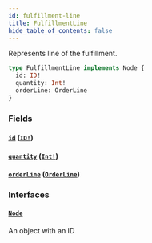 ```yaml
---
id: fulfillment-line
title: FulfillmentLine
hide_table_of_contents: false
---
```


Represents line of the fulfillment.

```graphql
type FulfillmentLine implements Node {
  id: ID!
  quantity: Int!
  orderLine: OrderLine
}
```

### Fields

#### [`id`](#) ([`ID!`](../../../developer/api-reference/scalars/id))

#### [`quantity`](#) ([`Int!`](../../../developer/api-reference/scalars/int))

#### [`orderLine`](#) ([`OrderLine`](../../../developer/api-reference/objects/order-line))

### Interfaces

#### [`Node`](../../../developer/api-reference/interfaces/node)

An object with an ID
